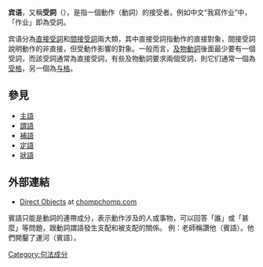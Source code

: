 {{multiple issues|
{{expand|time=2015-01-12T17:36:31+00:00}}
{{expert|time=2015-01-12T17:36:31+00:00}}
{{unreferenced|time=2015-01-12T17:36:31+00:00}}
}}
'''宾语'''，又稱'''受詞'''（{{lang-en|Object}}），是指一個動作（動詞）的接受者。例如中文“我寫作业”中，「作业」即為受詞。

宾语分為[[受格|直接受詞]]和[[与格|間接受詞]]兩大類，其中直接受詞指動作的直接對象，間接受詞說明動作的非直接，但受動作影響的對象。一般而言，[[及物動詞|及物動詞]]後面最少要有一個受詞，而該受詞通常為直接受詞，有些及物動詞要求兩個受詞，則它们通常一個為[[受格|受格]]，另一個為[[与格|与格]]。

== 參見 ==
{{div col|cols=2}}
*[[主語|主語]]
*[[謂語|謂語]]
*[[補語|補語]]
*[[定語|定語]]
*[[狀語|狀語]]
{{div col end}}

==外部連結==
*[http://www.chompchomp.com/terms/directobject.htm Direct Objects] {{Wayback|url=http://www.chompchomp.com/terms/directobject.htm |date=20210512183956 }} at [http://www.chompchomp.com chompchomp.com] {{Wayback|url=http://www.chompchomp.com/ |date=20210512184025 }}

{{语言小作品}}

{{漢語語法概念}}

賓語只能是動詞的連帶成分，表示動作涉及的人或事物，可以回答「誰」或「甚麼」等問題，跟動詞謂語發生支配和被支配的關係。
例：老師稱讚他（賓語）。他們開鑿了運河（賓語）。
[[Category:句法成分|Category:句法成分]]